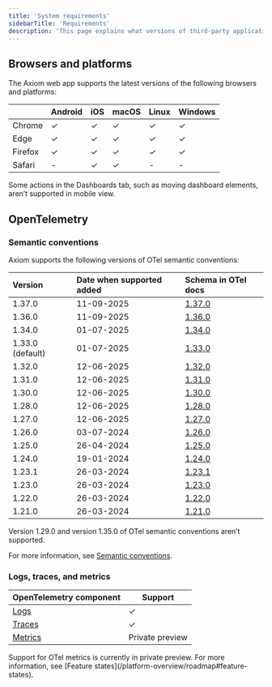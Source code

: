 ```yaml
---
title: 'System requirements'
sidebarTitle: 'Requirements'
description: 'This page explains what versions of third-party applications Axiom supports.'
---
```


## Browsers and platforms

The Axiom web app supports the latest versions of the following browsers and platforms:

|  | Android | iOS   | macOS | Linux | Windows    |
|:-------------------|:--------|:------|:------|:------|:-----------|
| Chrome             | ✓        | ✓      | ✓      | ✓      | ✓           |
| Edge               | ✓        | ✓      | ✓      | ✓      | ✓           |
| Firefox            | ✓        | ✓      | ✓      | ✓      | ✓           |
| Safari             | -         | ✓      | ✓      | -       | -             |

Some actions in the Dashboards tab, such as moving dashboard elements, aren’t supported in mobile view.

## OpenTelemetry

### Semantic conventions

Axiom supports the following versions of OTel semantic conventions:

| Version | Date when supported added | Schema in OTel docs |
| :--- | :--- | :--- |
| 1.37.0 | 11-09-2025 | [1.37.0](https://github.com/open-telemetry/semantic-conventions/blob/main/schemas/1.37.0) |
| 1.36.0 | 11-09-2025 | [1.36.0](https://github.com/open-telemetry/semantic-conventions/blob/main/schemas/1.36.0) |
| 1.34.0 | 01-07-2025 | [1.34.0](https://github.com/open-telemetry/semantic-conventions/blob/main/schemas/1.34.0) |
| 1.33.0 (default) | 01-07-2025 | [1.33.0](https://github.com/open-telemetry/semantic-conventions/blob/main/schemas/1.33.0) |
| 1.32.0 | 12-06-2025 | [1.32.0](https://github.com/open-telemetry/semantic-conventions/blob/main/schemas/1.32.0) |
| 1.31.0 | 12-06-2025 | [1.31.0](https://github.com/open-telemetry/semantic-conventions/blob/main/schemas/1.31.0) |
| 1.30.0 | 12-06-2025 | [1.30.0](https://github.com/open-telemetry/semantic-conventions/blob/main/schemas/1.30.0) |
| 1.28.0 | 12-06-2025 | [1.28.0](https://github.com/open-telemetry/semantic-conventions/blob/main/schemas/1.28.0) |
| 1.27.0 | 12-06-2025 | [1.27.0](https://github.com/open-telemetry/semantic-conventions/blob/main/schemas/1.27.0) |
| 1.26.0 | 03-07-2024 | [1.26.0](https://github.com/open-telemetry/semantic-conventions/blob/main/schemas/1.26.0) |
| 1.25.0 | 26-04-2024 | [1.25.0](https://github.com/open-telemetry/semantic-conventions/blob/main/schemas/1.25.0) |
| 1.24.0 | 19-01-2024 | [1.24.0](https://github.com/open-telemetry/semantic-conventions/blob/main/schemas/1.24.0) |
| 1.23.1 | 26-03-2024 | [1.23.1](https://github.com/open-telemetry/semantic-conventions/blob/main/schemas/1.23.1) |
| 1.23.0 | 26-03-2024 | [1.23.0](https://github.com/open-telemetry/semantic-conventions/blob/main/schemas/1.23.0) |
| 1.22.0 | 26-03-2024 | [1.22.0](https://github.com/open-telemetry/semantic-conventions/blob/main/schemas/1.22.0) |
| 1.21.0 | 26-03-2024 | [1.21.0](https://github.com/open-telemetry/semantic-conventions/blob/main/schemas/1.21.0) |

Version 1.29.0 and version 1.35.0 of OTel semantic conventions aren’t supported.

For more information, see [Semantic conventions](/reference/semantic-conventions).

### Logs, traces, and metrics

| OpenTelemetry component                                            | Support             |
| ------------------------------------------------------------------ | ------------------- |
| [Logs](https://opentelemetry.io/docs/concepts/signals/logs/)       | ✓                   |
| [Traces](https://opentelemetry.io/docs/concepts/signals/traces/)   | ✓                   |
| [Metrics](https://opentelemetry.io/docs/concepts/signals/metrics/) | Private preview      |

<Note>
Support for OTel metrics is currently in private preview. For more information, see [Feature states](/platform-overview/roadmap#feature-states).
</Note>
